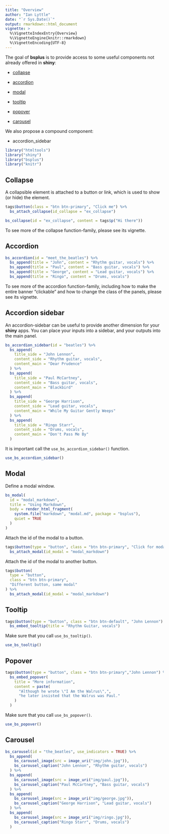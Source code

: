 ```yaml
---
title: "Overview"
author: "Ian Lyttle"
date: "`r Sys.Date()`"
output: rmarkdown::html_document
vignette: >
  %\VignetteIndexEntry{Overview}
  %\VignetteEngine{knitr::rmarkdown}
  %\VignetteEncoding{UTF-8}
---
```


The goal of **bsplus** is to provide access to some useful components not already offered in **shiny**:

- [collapse](http://getbootstrap.com/javascript/#collapse)

- [accordion](http://getbootstrap.com/javascript/#collapse-example-accordion)

- [modal](http://getbootstrap.com/javascript/#modals)

- [tooltip](http://getbootstrap.com/javascript/#tooltips)

- [popover](http://getbootstrap.com/javascript/#popovers)

- [carousel](http://getbootstrap.com/javascript/#carousel)

We also propose a compound component:

- accordion_sidebar

```r
library("htmltools")
library("shiny")
library("bsplus")
library("knitr")
```

## Collapse

A collapsible element is attached to a button or link, which is used to show (or hide) the element.

```r
tags$button(class = "btn btn-primary", "Click me") %>%
  bs_attach_collapse(id_collapse = "ex_collapse")

bs_collapse(id = "ex_collapse", content = tags$p("Hi there")) 
```

To see more of the collapse function-family, please see its vignette.

## Accordion

```r
bs_accordion(id = "meet_the_beatles") %>%
  bs_append(title = "John", content = "Rhythm guitar, vocals") %>%
  bs_append(title = "Paul", content = "Bass guitar, vocals") %>%
  bs_append(title = "George", content = "Lead guitar, vocals") %>%
  bs_append(title = "Ringo", content = "Drums, vocals")
```

To see more of the accordion function-family, including how to make the entire banner "clickable" and how to change the class of the panels, please see its vignette.

## Accordion sidebar

An accordion-sidebar can be useful to provide another dimension for your **shiny** apps. You can place your inputs into a sidebar, and your outputs into the main panel. 

```r
bs_accordion_sidebar(id = "beatles") %>%
  bs_append(
    title_side = "John Lennon", 
    content_side = "Rhythm guitar, vocals",
    content_main = "Dear Prudence"
  ) %>%
  bs_append(
    title_side = "Paul McCartney", 
    content_side = "Bass guitar, vocals",
    content_main = "Blackbird"
  ) %>%
  bs_append(
    title_side = "George Harrison", 
    content_side = "Lead guitar, vocals",
    content_main = "While My Guitar Gently Weeps"
  ) %>%
  bs_append(
    title_side = "Ringo Starr", 
    content_side = "Drums, vocals",
    content_main = "Don't Pass Me By"
  ) 
```

It is important call the `use_bs_accordion_sidebar()` function.

```r
use_bs_accordion_sidebar()
```


## Modal

Define a modal window.

```r
bs_modal(
  id = "modal_markdown", 
  title = "Using Markdown",
  body = render_html_fragment(
    system.file("markdown", "modal.md", package = "bsplus"),
    quiet = TRUE
  )
)
```

Attach the id of the modal to a button.

```r
tags$button(type = "button", class = "btn btn-primary", "Click for modal") %>%
  bs_attach_modal(id_modal = "modal_markdown")
```

Attach the id of the modal to another button.

```r
tags$button(
  type = "button", 
  class = "btn btn-primary", 
  "Different button, same modal"
) %>%
  bs_attach_modal(id_modal = "modal_markdown")
```

## Tooltip

```r
tags$button(type = "button", class = "btn btn-default", "John Lennon") %>%
  bs_embed_tooltip(title = "Rhythm Guitar, vocals")
```

Make sure that you call `use_bs_tooltip()`.

```r
use_bs_tooltip()
```

## Popover

```r
tags$button(type = "button", class = "btn btn-primary","John Lennon") %>%
  bs_embed_popover(
    title = "More information",
    content = paste(
      "Although he wrote \"I Am the Walrus\",",
      "he later insisted that the Walrus was Paul."
    )
  )
```

Make sure that you call `use_bs_popover()`.

```r
use_bs_popover()
```

## Carousel

```r
bs_carousel(id = "the_beatles", use_indicators = TRUE) %>%
  bs_append(
    bs_carousel_image(src = image_uri("img/john.jpg")),
    bs_carousel_caption("John Lennon", "Rhythm guitar, vocals")
  ) %>%
  bs_append(
    bs_carousel_image(src = image_uri("img/paul.jpg")),
    bs_carousel_caption("Paul McCartney", "Bass guitar, vocals")
  ) %>%
  bs_append(
    bs_carousel_image(src = image_uri("img/george.jpg")),
    bs_carousel_caption("George Harrison", "Lead guitar, vocals")
  ) %>%
  bs_append(
    bs_carousel_image(src = image_uri("img/ringo.jpg")),
    bs_carousel_caption("Ringo Starr", "Drums, vocals")
  ) 
```






